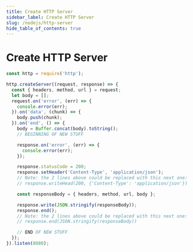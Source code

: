 ```yaml
---
title: Create HTTP Server
sidebar_label: Create HTTP Server
slug: /nodejs/http-server
hide_table_of_contents: true
---
```


# Create HTTP Server

```js showLineNumbers
const http = require('http');

http.createServer((request, response) => {
  const { headers, method, url } = request;
  let body = [];
  request.on('error', (err) => {
    console.error(err);
  }).on('data', (chunk) => {
    body.push(chunk);
  }).on('end', () => {
    body = Buffer.concat(body).toString();
    // BEGINNING OF NEW STUFF

    response.on('error', (err) => {
      console.error(err);
    });

    response.statusCode = 200;
    response.setHeader('Content-Type', 'application/json');
    // Note: the 2 lines above could be replaced with this next one:
    // response.writeHead(200, {'Content-Type': 'application/json'})

    const responseBody = { headers, method, url, body };

    response.write(JSON.stringify(responseBody));
    response.end();
    // Note: the 2 lines above could be replaced with this next one:
    // response.end(JSON.stringify(responseBody))

    // END OF NEW STUFF
  });
}).listen(8080);
```